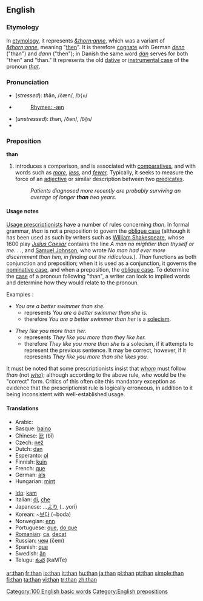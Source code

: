 {{see|thân}}
==English==

{{rank|has|could|our|64|than|some|other|very}}

===Etymology===
In [[etymology]], it represents {{OE.}} ''[[&thorn;anne]]'', which was a variant of ''[[&thorn;onne]]'', meaning "[[then]]". It is therefore [[cognate]] with German ''[[denn]]'' ("than") and ''dann'' ("then"); in Danish the same word ''[[dan]]'' serves for both "then" and "than." It represents the old [[dative case|dative]] or [[instrumental case]] of the pronoun ''[[that]]''.

===Pronunciation===
*(''stressed''): ''th''ăn, /ðæn/, /<tt>D{n</tt>/
*{{audio|en-us-than-stressed.ogg|Audio (US), stressed}}
*:[[Rhymes:English:-æn|Rhymes: -æn]]
*(''unstressed''): ''th''ən, /ðən/, /<tt>D@n</tt>/
*{{audio|en-us-than-unstressed.ogg|Audio (US), unstressed}}

===Preposition===
{{wikipedia}}
'''than'''

# introduces a comparison, and is associated with [[comparative]]s, and with words such as ''[[more]]'', ''[[less]]'', and ''[[fewer]]''. Typically, it seeks to measure the force of an [[adjective]] or similar description between two [[predicate]]s.
#: ''Patients diagnosed more recently are probably surviving an average of longer '''than''' two years.''

====Usage notes====
[[w:Prescription (linguistics)|Usage prescriptionists]] have a number of rules concerning ''than''. In formal grammar, ''than'' is not a preposition to govern the [[oblique case]] (although it has been used as such by writers such as [[w:William Shakespeare|William Shakespeare]], whose 1600 play ''[[w:Julius Caesar (play)|Julius Caesar]]'' contains the line ''A man no mightier than thyself or me. . .'', and [[w:Samuel Johnson|Samuel Johnson]], who wrote ''No man had ever more discernment than him, in finding out the ridiculous.'').  ''Than'' functions as both conjunction and preposition; when it is used as a conjunction, it governs the [[nominative case]], and when a preposition, the [[oblique case]].  To determine the [[case]] of a pronoun following "than", a writer can look to implied words and determine how they would relate to the pronoun.

Examples :

* ''You are a better swimmer than she.''
** represents ''You are a better swimmer than she is.''
**therefore ''You are a better swimmer than her'' is a [[solecism]].

* ''They like you more than her.''
** represents ''They like you more than they like her.''
**therefore ''They like you more than she'' is a solecism, if it attempts to represent the previous sentence.  It may be correct, however, if it represents ''They like you more than she likes you.''

It must be noted that some prescriptionists insist that ''[[whom]]'' must follow ''than'' (not ''[[who]]''); although according to the above rule, ''who'' would be the "correct" form. Critics of this often cite this mandatory exception as evidence that the prescriptionist rule is logically erroneous, in addition to it being inconsistent with well-established usage.

====Translations====
{{top}}
*Arabic: {{ARchar|[[من]]}} {{Unicode|(min)}}
*Basque: [[baino]]
*Chinese: [[比]] (bǐ)
*Czech: [[než]]
*Dutch: [[dan]]
*Esperanto: [[ol]]
*Finnish: [[kuin]]
*French: [[que]]
*German: [[als]]
*Hungarian: [[mint#Hungarian|mint]]
{{mid}}
*[[Ido]]: [[kam]]
*Italian: [[di]], [[che]]
*Japanese: ...[[より]] (...yori)
*Korean: ~[[보다]] (~boda)
*Norwegian: [[enn]]
*Portuguese: [[que]], [[do que]]
*[[Romanian]]: [[ca]],  [[decat]]
*Russian: [[чем]] (čem)
*Spanish: [[que]]
*Swedish: [[än]]
*Telugu: [[కంటె]] (kaMTe)
{{bottom}}

[[Category:100 English basic words]]
[[Category:English prepositions]]

[[ar:than]]
[[fr:than]]
[[io:than]]
[[it:than]]
[[hu:than]]
[[ja:than]]
[[pl:than]]
[[pt:than]]
[[simple:than]]
[[fi:than]]
[[ta:than]]
[[vi:than]]
[[tr:than]]
[[zh:than]]